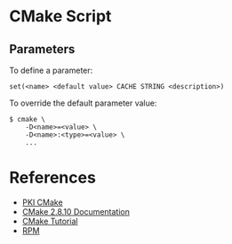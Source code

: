 = CMake Script =

== Parameters ==

To define a parameter:

<pre>
set(<name> <default value> CACHE STRING <description>)
</pre>

To override the default parameter value:

<pre>
$ cmake \
    -D<name>=<value> \
    -D<name>:<type>=<value> \
    ...
</pre>

= References =

* [[PKI CMake]]
* [http://www.cmake.org/cmake/help/v2.8.10/cmake.html CMake 2.8.10 Documentation]
* [http://www.cmake.org/cmake/help/cmake_tutorial.html CMake Tutorial]
* [[RPM]]